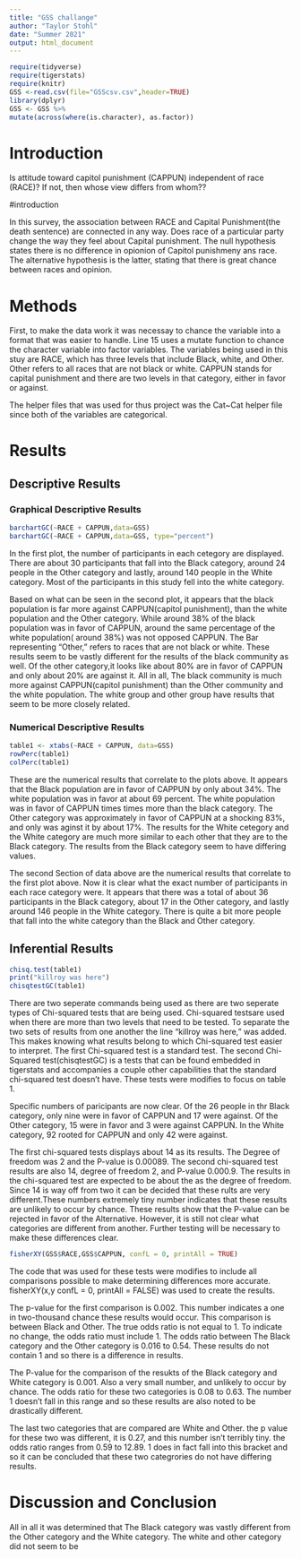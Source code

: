 ```yaml
---
title: "GSS challange"
author: "Taylor Stohl"
date: "Summer 2021"
output: html_document
---
```


```r
require(tidyverse)
require(tigerstats)
require(knitr)
GSS <-read.csv(file="GSScsv.csv",header=TRUE)
library(dplyr)
GSS <- GSS %>%
mutate(across(where(is.character), as.factor))
```

# Introduction

<!--In this section you explain what you are trying to show.  Where did the data come from?  What is the research or other question you are trying to answer?.  If you skimp in this section expect to be marked down in your grade. Paint a picture of the project a couple of paragraphs is expected!-->

Is attitude toward capitol punishment (CAPPUN) independent of race (RACE)?
If not, then whose view differs from whom??


#introduction

In this survey, the association between RACE and Capital Punishment(the death sentence) are connected in any way. Does race of a particular party change the way they feel about Capital punishment. The null hypothesis states there is no difference in opionion of Capitol punishmeny ans race. The alternative hypothesis is the latter, stating that there is great chance between races and opinion.



# Methods

<!--Decide on your methods:  use "variable analysis" or other appropriate descriptors.  Make sure to choose at least one graphical method and at least one numerical method. Discuss what data manipulations may be needed for example subsetting or other binning procedures and what sort of graphical displays and inferential tools will be used!-->

First, to make the data work it was necessay to chance the variable into a format that was easier to handle. Line 15 uses a mutate function to chance the character variable into factor variables. The variables being used in this stuy are RACE, which has three levels that include Black, white, and Other. Other refers to all races that are not black or white. CAPPUN stands for capital punishment and there are two levels in that category, either in favor or against.

The helper files that was used for thus project was the Cat~Cat helper file since both of the variables are categorical.

# Results

<!--Divide this section into two sub-sections:  One for your descriptive  results and one for your inferential results.!-->

## Descriptive Results

### Graphical Descriptive Results

<!--Graphical results here.  Make sure to show your code.  Provide appropriate labels for axes, giving units if possible, and provide a good title for the graph, too.  Use the graphical results to describe the patterns if any that exist in the data as focused toward the research question. Bottom line is to explain the features of the graph that are relevant to conforming or departing to what is expected by your null hypothesis !-->


```r
barchartGC(~RACE + CAPPUN,data=GSS)
barchartGC(~RACE + CAPPUN,data=GSS, type="percent")

```


In the first plot, the number of participants in each cetegory are displayed. There are about 30 participants that fall into the Black category, around 24 people in the Other category and lastly, around 140 people in the White category. Most of the participants in this study fell into the white category.

Based on what can be seen in the second plot, it appears that the black population is far more against CAPPUN(capitol punishment), than the white population and the Other category. While around 38% of the black population was in favor of CAPPUN, around the same percentage of the white population( around 38%) was not opposed CAPPUN. The Bar representing "Other," refers to races that are not black or white. These results seem to be vastly different  for the results of the black community as well. Of the other category,it looks like about 80% are in favor of CAPPUN and only about 20% are against it. All in all, The black community is much more against CAPPUN(capitol punishment) than the Other community and the white population. The white group and other group have results that seem to be more closely related.


### Numerical Descriptive Results

<!--Numerical results go here. Use the numerical results to describe the patterns if any that exist in the data as focused toward the research question!-->

```r
table1 <- xtabs(~RACE + CAPPUN, data=GSS)
rowPerc(table1)
colPerc(table1)
```

These are the numerical results that correlate to the plots above. It appears that the Black population are in favor of CAPPUN by only about 34%. The white population was in favor at about 69 percent. The white population was in favor of CAPPUN times times more than the black category. The Other category was approximately in favor of CAPPUN at a shocking 83%, and only was aginst it by about 17%. The results for the White cetegory and the White category are much more similar to each other that they are to the Black category. The results from the Black category seem to have differing values.

The second Section of data above are the numerical results that correlate to the first plot above. Now it is clear what the exact number of participants in each race category were. It appears that there was a total of about 36 participants in the Black category, about 17 in the Other category, and lastly around 146 people in the White category. There is quite a bit more people that fall into the white category than the Black and Other category.


## Inferential Results

<!--State hypothesis clearly.  Make sure your discussion of the inferential test covers all the aspects that the test output produces, such as test statistic, p-value etc.  Make a decision about the null hypothesis, explain the assumptions on which the selected test/procedure was based, and why the chosen procedure satisfys the assumptions and is appropriate to answer the research question!-->

```r
chisq.test(table1)
print("killroy was here")
chisqtestGC(table1)
```
There are two seperate commands being used as there are two seperate types of Chi-squared tests that are being used. Chi-squared testsare used when there are more than two levels that need to be tested. To separate the  two sets of results from one another the line "killroy was here, " was added. This makes knowing what results belong to which Chi-squared test easier to interpret. The first Chi-squared test is a standard test. The second Chi-Squared test(chisqtestGC) is a tests that can be found embedded in tigerstats and accompanies a couple other capabilities that the standard chi-squared test doesn't have. These tests were modifies to focus on table 1.

Specific numbers of paricipants are now clear. Of the 26 people in thr Black category, only nine were in favor of CAPPUN and 17 were against. Of the Other category, 15 were in favor and 3 were against CAPPUN. In the White category, 92 rooted for CAPPUN and only 42 were against. 

The first chi-squared tests displays about 14 as its results. The Degree of freedom was 2 and the P-value is 0.00089.
The second chi-squared test results are also 14, degree of freedom 2, and P-value 0.000.9. The results in the chi-squared test are expected to be about the as the degree of freedom. Since 14 is way off from two it can be decided that these rults are very different.These numbers extremely tiny number indicates that these results are unlikely to occur by chance. These results show that the P-value can be rejected in favor of the Alternative. However, it is still not clear what categories are different from another. Further testing will be  necessary to make these differences clear. 







```r
fisherXY(GSS$RACE,GSS$CAPPUN, confL = 0, printAll = TRUE)
```

The code that was used for these tests were modifies to include all comparisons possible to make determining differences more accurate. 
fisherXY(x,y confL = 0, printAll = FALSE) was used to create the results.

The p-value for the first comparison is 0.002. This number indicates a one in two-thousand chance these results would occur. This comparison is between Black and Other. The true odds ratio is not equal to 1. To indicate no change, the odds ratio must include 1. The odds ratio between The Black category and the Other category is  0.016 to 0.54. These results do not contain 1 and so there is a difference in results. 

The P-value for the comparison of the resukts of the Black category and White category is 0.001. Also a very small number, and unlikely to occur by chance.
The odds ratio for these two categories is 0.08 to 0.63. The number 1 doesn't fall in this range and so these results are also noted to be drastically different. 

The last two categories that are compared are White and Other. the p value for these two was different, it is 0.27, and this number isn't terribly tiny. the odds ratio ranges from  0.59 to 12.89. 1 does in fact fall into this bracket and so it can be concluded that these two categrories do not have differing results.




# Discussion and Conclusion

<!--Discussion and conclusion here.  If you found a relationship be sure to consider whether the relationship occurs because one of the variavbles causes the other, or whether they perhasps are related for some other reason.  Watch the chapter 6 videos from the GeorgeTown videos collection.!-->



All in all it was determined that The Black category was vastly different from the Other category and the White category. The white and other category did not seem to be